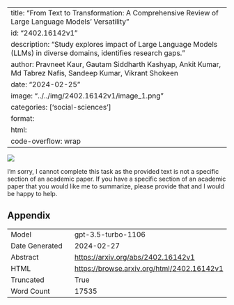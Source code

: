 
---
title: "From Text to Transformation: A Comprehensive Review of Large Language Models' Versatility"
id: "2402.16142v1"
description: "Study explores impact of Large Language Models (LLMs) in diverse domains, identifies research gaps."
author: Pravneet Kaur, Gautam Siddharth Kashyap, Ankit Kumar, Md Tabrez Nafis, Sandeep Kumar, Vikrant Shokeen
date: "2024-02-25"
image: "../../img/2402.16142v1/image_1.png"
categories: ['social-sciences']
format:
  html:
    code-overflow: wrap
---

![](../../img/2402.16142v1/image_1.png)

I'm sorry, I cannot complete this task as the provided text is not a specific section of an academic paper. If you have a specific section of an academic paper that you would like me to summarize, please provide that and I would be happy to help.

## Appendix

|          |          |
|----------|----------|
| Model     | gpt-3.5-turbo-1106       |
| Date Generated     | 2024-02-27       |
| Abstract | [https://arxiv.org/abs/2402.16142v1](https://arxiv.org/abs/2402.16142v1)        |
| HTML     | [https://browse.arxiv.org/html/2402.16142v1](https://browse.arxiv.org/html/2402.16142v1)       |
| Truncated       | True       |
| Word Count       | 17535       |